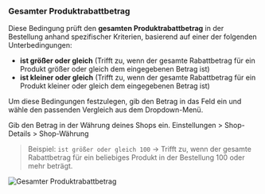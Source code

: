 ### Gesamter Produktrabattbetrag

Diese Bedingung prüft den **gesamten Produktrabattbetrag** in der Bestellung anhand spezifischer Kriterien, basierend auf einer der folgenden Unterbedingungen:

- **ist größer oder gleich** (Trifft zu, wenn der gesamte Rabattbetrag für ein Produkt größer oder gleich dem eingegebenen Betrag ist)  
- **ist kleiner oder gleich** (Trifft zu, wenn der gesamte Rabattbetrag für ein Produkt kleiner oder gleich dem eingegebenen Betrag ist)  

Um diese Bedingungen festzulegen, gib den Betrag in das Feld ein und wähle den passenden Vergleich aus dem Dropdown-Menü.  

<Note>
  Gib den Betrag in der Währung deines Shops ein. Einstellungen > Shop-Details > Shop-Währung
</Note>

> Beispiel: `ist größer oder gleich 100` → Trifft zu, wenn der gesamte Rabattbetrag für ein beliebiges Produkt in der Bestellung 100 oder mehr beträgt.  

<img
  src="/images/essentials/condition-sets/total-product-discount-amount.webp"
  alt="Gesamter Produktrabattbetrag"
/>
